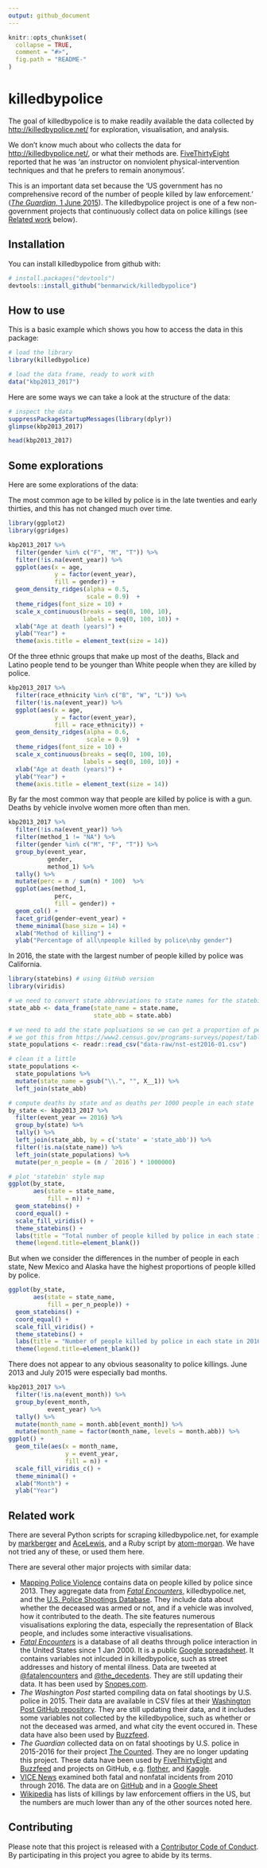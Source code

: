 ```yaml
---
output: github_document
---
```


<!-- README.md is generated from README.Rmd. Please edit that file -->

```r
knitr::opts_chunk$set(
  collapse = TRUE,
  comment = "#>",
  fig.path = "README-"
)
```

# killedbypolice

<!--
[![Last-changedate](https://img.shields.io/badge/last%20change-`r gsub('-', '--', Sys.Date())`-brightgreen.svg)](https://github.com/benmarwick/killedbypolice/commits/master)  
[![Travis build status](https://travis-ci.org/benmarwick/killedbypolice.svg?branch=master)](https://travis-ci.org/benmarwick/killedbypolice)   [![lifecycle](https://img.shields.io/badge/lifecycle-experimental-orange.svg)](https://img.shields.io/badge/lifecycle-experimental-orange.svg)
-->


The goal of killedbypolice is to make readily available the data collected by <http://killedbypolice.net/> for exploration, visualisation, and analysis. 

We don't know much about who collects the data for <http://killedbypolice.net/>, or what their methods are. [FiveThirtyEight](https://fivethirtyeight.com/features/another-much-higher-count-of-police-homicides/) reported that he was 'an instructor on nonviolent physical-intervention techniques and that he prefers to remain anonymous'. 

This is an important data set because the 'US government has no comprehensive 
record of the number of people killed by law enforcement.' ([_The Guardian_, 1 June 2015](https://www.theguardian.com/us-news/ng-interactive/2015/jun/01/about-the-counted)). The killedbypolice project is one of a few non-government projects that continuously collect data on police killings (see [Related work] below).

## Installation

You can install killedbypolice from github with:

```r
# install.packages("devtools")
devtools::install_github("benmarwick/killedbypolice")
```

## How to use

This is a basic example which shows you how to access the data in this package:

```r
# load the library
library(killedbypolice)

# load the data frame, ready to work with 
data("kbp2013_2017")
```

Here are some ways we can take a look at the structure of the data:

```r
# inspect the data
suppressPackageStartupMessages(library(dplyr))
glimpse(kbp2013_2017)

head(kbp2013_2017)
```

## Some explorations

Here are some explorations of the data:

The most common age to be killed by police is in the late twenties and early thirties, and this has not changed much over time.

```r
library(ggplot2)
library(ggridges)

kbp2013_2017 %>% 
  filter(gender %in% c("F", "M", "T")) %>% 
  filter(!is.na(event_year)) %>% 
  ggplot(aes(x = age,
             y = factor(event_year),
             fill = gender)) +
  geom_density_ridges(alpha = 0.5, 
                      scale = 0.9)  +
  theme_ridges(font_size = 10) +
  scale_x_continuous(breaks = seq(0, 100, 10),
                     labels = seq(0, 100, 10)) +
  xlab("Age at death (years)") +
  ylab("Year") +
  theme(axis.title = element_text(size = 14))
```

Of the three ethnic groups that make up most of the deaths, Black and Latino people tend to be younger than White people when they are killed by police. 

```r
kbp2013_2017 %>% 
  filter(race_ethnicity %in% c("B", "W", "L")) %>% 
  filter(!is.na(event_year)) %>% 
  ggplot(aes(x = age,
             y = factor(event_year),
             fill = race_ethnicity)) +
  geom_density_ridges(alpha = 0.6, 
                      scale = 0.9)  +
  theme_ridges(font_size = 10) +
  scale_x_continuous(breaks = seq(0, 100, 10),
                     labels = seq(0, 100, 10)) +
  xlab("Age at death (years)") +
  ylab("Year") +
  theme(axis.title = element_text(size = 14))
```

By far the most common way that people are killed by police is with a gun. Deaths by vehicle involve women more often than men. 

```r
kbp2013_2017 %>% 
  filter(!is.na(event_year)) %>% 
  filter(method_1 != "NA") %>% 
  filter(gender %in% c("M", "F", "T")) %>% 
  group_by(event_year, 
           gender,
           method_1) %>% 
  tally() %>% 
  mutate(perc = n / sum(n) * 100)  %>% 
  ggplot(aes(method_1,
             perc,
             fill = gender)) +
  geom_col() +
  facet_grid(gender~event_year) +
  theme_minimal(base_size = 14) +
  xlab("Method of killing") +
  ylab("Percentage of all\npeople killed by police\nby gender") 
```

In 2016, the state with the largest number of people killed by police was California.

```r
library(statebins) # using GitHub version
library(viridis)

# we need to convert state abbreviations to state names for the statebins function
state_abb <- data_frame(state_name = state.name,
                        state_abb = state.abb)

# we need to add the state popluations so we can get a proportion of people in each state
# we got this from https://www2.census.gov/programs-surveys/popest/tables/2010-2016/state/totals/nst-est2016-01.xlsx
state_populations <- readr::read_csv("data-raw/nst-est2016-01.csv")

# clean it a little
state_populations <-  
  state_populations %>% 
  mutate(state_name = gsub("\\.", "", X__1)) %>%
  left_join(state_abb)

# compute deaths by state and as deaths per 1000 people in each state
by_state <- kbp2013_2017 %>% 
  filter(event_year == 2016) %>% 
  group_by(state) %>% 
  tally() %>% 
  left_join(state_abb, by = c('state' = 'state_abb')) %>% 
  filter(!is.na(state_name)) %>% 
  left_join(state_populations) %>% 
  mutate(per_n_people = (n / `2016`) * 1000000)

# plot 'statebin' style map
ggplot(by_state, 
       aes(state = state_name, 
           fill = n)) +
  geom_statebins() +
  coord_equal() +
  scale_fill_viridis() +
  theme_statebins() +
  labs(title = "Total number of people killed by police in each state in 2016") +
  theme(legend.title=element_blank()) 
```

But when we consider the differences in the number of people in each state, New Mexico and Alaska have the highest proportions of people killed by police.  

```r
ggplot(by_state, 
       aes(state = state_name, 
           fill = per_n_people)) +
  geom_statebins() +
  coord_equal() +
  scale_fill_viridis() +
  theme_statebins() +
  labs(title = "Number of people killed by police in each state in 2016,\nper 1,000,000 people")  +
  theme(legend.title=element_blank()) 
```

There does not appear to any obvious seasonality to police killings. June 2013 and July 2015 were especially bad months. 

```r
kbp2013_2017 %>% 
  filter(!is.na(event_month)) %>% 
  group_by(event_month, 
           event_year) %>% 
  tally() %>% 
  mutate(month_name = month.abb[event_month]) %>% 
  mutate(month_name = factor(month_name, levels = month.abb)) %>% 
ggplot() +
  geom_tile(aes(x = month_name, 
                y = event_year, 
                fill = n)) +
  scale_fill_viridis_c() +
  theme_minimal() +
  xlab("Month") +
  ylab("Year")
```

## Related work 

There are several Python scripts for scraping killedbypolice.net, for example by [markberger](https://github.com/markberger/police-killings-dataset) and [AceLewis](https://github.com/AceLewis/killedbypolice), and a Ruby script by [atom-morgan](https://github.com/atom-morgan/killed-by-police). We have not tried any of these, or used them here. 

There are several other major projects with similar data:

- [Mapping Police Violence](https://mappingpoliceviolence.org/) contains data on people killed by police since 2013. They aggregate data from [_Fatal Encounters_](http://www.fatalencounters.org/), killedbypolice.net, and the [U.S. Police Shootings Database](https://docs.google.com/spreadsheets/d/1cEGQ3eAFKpFBVq1k2mZIy5mBPxC6nBTJHzuSWtZQSVw/edit). They include data about whether the deceased was armed or not, and if a vehicle was involved, how it contributed to the death. The site features numerous visualisations exploring the data, especially the representation of Black people, and includes some interactive visualisations.
- [_Fatal Encounters_](http://www.fatalencounters.org/) is a database of all deaths through police interaction in the United States since 1 Jan 2000. It is a public [Google spreadsheet](https://docs.google.com/spreadsheets/d/1dKmaV_JiWcG8XBoRgP8b4e9Eopkpgt7FL7nyspvzAsE/edit#gid=0). It contains variables not inlcuded in killedbypolice, such as street addresses and history of mental illness. Data are tweeted at [\@fatalencounters](https://twitter.com/fatalencounters) and [\@the_decedents](https://twitter.com/the_decedents). They are still updating their data. It has been used by [Snopes.com](https://www.snopes.com/do-police-kill-more-whites-than-black-people/).     
- _The Washington Post_ started compiling data on fatal shootings by U.S. police in 2015. Their data are available in CSV files at their [Washington Post GitHub repository](https://github.com/washingtonpost/data-police-shootings). They are still updating their data, and it includes some variables not collected by the killedbypolice, such as whether or not the deceased was armed, and what city the event occured in. These data have also been used by [Buzzfeed](https://github.com/BuzzFeedNews/2015-12-fatal-police-shootings).    
- _The Guardian_ collected data on on fatal shootings by U.S. police in 2015-2016 for their project [The Counted](https://www.theguardian.com/us-news/ng-interactive/2015/jun/01/the-counted-police-killings-us-database). They are no longer updating this project. These data have been used by [FiveThirtyEight](https://github.com/fivethirtyeight/data/tree/master/police-killings) and [Buzzfeed](https://github.com/BuzzFeedNews/2015-12-fatal-police-shootings) and projects on GitHub, e.g. [flother](https://github.com/flother/thecounted), and [Kaggle](https://www.kaggle.com/the-guardian/the-counted).    
- [VICE News](https://news.vice.com/en_us/article/xwvv3a/shot-by-cops) examined both fatal and nonfatal incidents from 2010 through 2016. The data are on [GitHub](https://github.com/vicenews/shot-by-cops/) and in a [Google Sheet](https://docs.google.com/spreadsheets/d/1CaOQ7FUYsGFCHEqGzA2hlfj69sx3GE9GoJ40OcqI9KY/edit#gid=1271324584)    
- [Wikipedia](https://en.wikipedia.org/wiki/List_of_killings_by_law_enforcement_officers_in_the_United_States) has lists of killings by law enforcement offiers in the US, but the numbers are much lower than any of the other sources noted here. 

## Contributing

Please note that this project is released with a [Contributor Code of Conduct](CONDUCT.md).
  By participating in this project you agree to abide by its terms.



